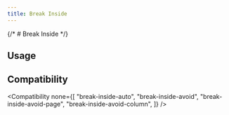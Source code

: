 ```yaml
---
title: Break Inside
---
```



{/* # Break Inside */}

## Usage

<Usage href="break-inside" />

## Compatibility

<Compatibility
  none={[
    "break-inside-auto",
    "break-inside-avoid",
    "break-inside-avoid-page",
    "break-inside-avoid-column",
  ]}
/>
